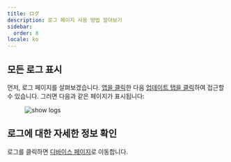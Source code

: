 ```yaml
---
title: ログ
description: 로그 페이지 사용 방법 알아보기
sidebar:
  order: 8
locale: ko
---
```


## 모든 로그 표시
먼저, 로그 페이지를 살펴보겠습니다. [앱을 클릭](/docs/webapp/main-page)한 다음 [업데이트 탭을 클릭](/docs/webapp/main-app-page)하여 접근할 수 있습니다.
그러면 다음과 같은 페이지가 표시됩니다:

<figure><img style="margin-left: auto; margin-right: auto" src="/logs.webp" alt="show logs" /><figcaption></figcaption></figure>

## 로그에 대한 자세한 정보 확인

로그를 클릭하면 [디바이스 페이지](/docs/webapp/devices/)로 이동합니다.